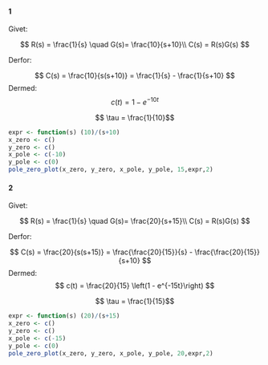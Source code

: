 #### 1

Givet: 

$$
R(s) = \frac{1}{s} \quad G(s)= \frac{10}{s+10}\\
C(s) = R(s)G(s)
$$


Derfor:

$$ 
C(s) = \frac{10}{s(s+10)} = \frac{1}{s} - \frac{1}{s+10}
$$
Dermed:
$$ c(t) = 1 - e^{-10t} $$

$$ \tau = \frac{1}{10}$$

```r
expr <- function(s) (10)/(s+10)
x_zero <- c()
y_zero <- c()
x_pole <- c(-10)
y_pole <- c(0)
pole_zero_plot(x_zero, y_zero, x_pole, y_pole, 15,expr,2)
```

#### 2

Givet: 

$$
R(s) = \frac{1}{s} \quad G(s)= \frac{20}{s+15}\\
C(s) = R(s)G(s)
$$



Derfor:

$$ 
C(s) = \frac{20}{s(s+15)} = \frac{\frac{20}{15}}{s} - \frac{\frac{20}{15}}{s+10}
$$
Dermed:
$$ c(t) = \frac{20}{15} \left(1 - e^{-15t}\right) $$

$$ \tau = \frac{1}{15}$$

```r
expr <- function(s) (20)/(s+15)
x_zero <- c()
y_zero <- c()
x_pole <- c(-15)
y_pole <- c(0)
pole_zero_plot(x_zero, y_zero, x_pole, y_pole, 20,expr,2)

```